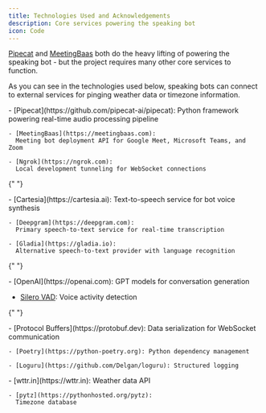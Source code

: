 ```yaml
---
title: Technologies Used and Acknowledgements
description: Core services powering the speaking bot
icon: Code
---
```



[Pipecat](https://github.com/pipecat-ai/pipecat) and [MeetingBaas](https://meetingbaas.com) both do the heavy lifting of powering the speaking bot - but the project requires many other core services to function.

As you can see in the technologies used below, speaking bots can connect to external services for pinging weather data or timezone information.

<Accordions>
  <Accordion title="Core Services">
    - [Pipecat](https://github.com/pipecat-ai/pipecat):
      Python framework powering real-time audio processing pipeline
    
    - [MeetingBaas](https://meetingbaas.com):
      Meeting bot deployment API for Google Meet, Microsoft Teams, and Zoom
    
    - [Ngrok](https://ngrok.com):
      Local development tunneling for WebSocket connections
  </Accordion>

{" "}

<Accordion title="Speech Services">
    - [Cartesia](https://cartesia.ai):
      Text-to-speech service for bot voice synthesis

    - [Deepgram](https://deepgram.com):
      Primary speech-to-text service for real-time transcription

    - [Gladia](https://gladia.io):
      Alternative speech-to-text provider with language recognition

</Accordion>

{" "}

<Accordion title="AI & Language Models">
  - [OpenAI](https://openai.com): GPT models for conversation generation

- [Silero VAD](https://github.com/snakers4/silero-vad): Voice activity
  detection

</Accordion>

{" "}

<Accordion title="Development Tools">
    - [Protocol Buffers](https://protobuf.dev): Data serialization for WebSocket
  communication

    - [Poetry](https://python-poetry.org): Python dependency management

    - [Loguru](https://github.com/Delgan/loguru): Structured logging

</Accordion>

  <Accordion title="Additional Services">
    - [wttr.in](https://wttr.in):
      Weather data API
    
    - [pytz](https://pythonhosted.org/pytz):
      Timezone database
  </Accordion>
</Accordions>
